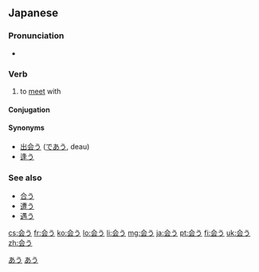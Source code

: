 ==Japanese==
{{kanji readings tab|会|あ|sort=あう|yomi=kun}}
{{rfe|lang=ja}}

===Pronunciation===
* {{audio|Ja-au-meet(see) or fit.ogg|Audio}}

===Verb===
{{ja-verb|あう|type=1|tr=intrans}}

# to [[meet]] with

====Conjugation====
{{ja-go-u|会|あ}}

====Synonyms====
* [[出会う]] ([[であう]], deau)
* [[逢う]]

===See also===
* [[合う]]
* [[遭う]]
* [[遇う]]

[[Category:1000 Japanese basic words|あう]]
[[Category:ja:JLPT-5|あう]]

[[cs:会う]]
[[fr:会う]]
[[ko:会う]]
[[lo:会う]]
[[li:会う]]
[[mg:会う]]
[[ja:会う]]
[[pt:会う]]
[[fi:会う]]
[[uk:会う]]
[[zh:会う]]